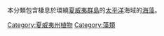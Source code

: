 {{catmore}}
本分類包含棲息於環繞[[夏威夷群島|夏威夷群島]]的[[太平洋|太平洋]]海域的[[海藻|海藻]]。

[[Category:夏威夷州植物|Category:夏威夷州植物]]
[[Category:藻類|Category:藻類]]